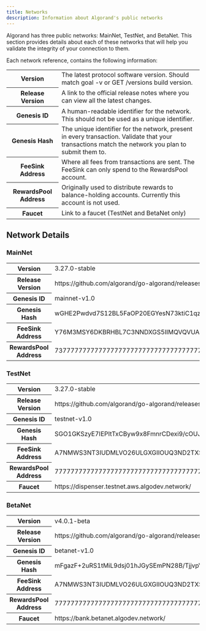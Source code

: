 ```yaml
---
title: Networks
description: Information about Algorand's public networks
---
```


Algorand has three public networks: MainNet, TestNet, and BetaNet. This section provides details about each of these networks that will help you validate the integrity of your connection to them.

Each network reference, contains the following information:

<table>
  <tr>
    <th>Version</th>
    <td>
      The latest protocol software version. Should match goal -v or GET
      /versions build version.
    </td>
  </tr>
  <tr>
    <th>Release Version</th>
    <td>
      A link to the official release notes where you can view all the latest
      changes.
    </td>
  </tr>
  <tr>
    <th>Genesis ID</th>
    <td>
      A human-readable identifier for the network. This should not be used as a
      unique identifier.
    </td>
  </tr>
  <tr>
    <th>Genesis Hash</th>
    <td>
      The unique identifier for the network, present in every transaction.
      Validate that your transactions match the network you plan to submit them
      to.
    </td>
  </tr>
  <tr>
    <th>FeeSink Address</th>
    <td>
      Where all fees from transactions are sent. The FeeSink can only spend to
      the RewardsPool account.
    </td>
  </tr>
  <tr>
    <th>RewardsPool Address</th>
    <td>
      Originally used to distribute rewards to balance-holding accounts.
      Currently this account is not used.
    </td>
  </tr>
  <tr>
    <th>Faucet</th>
    <td>Link to a faucet (TestNet and BetaNet only)</td>
  </tr>
</table>

## Network Details

### MainNet

<table>
  <tr>
    <th>Version</th>
    <td>3.27.0-stable</td>
  </tr>
  <tr>
    <th>Release Version</th>
    <td>https://github.com/algorand/go-algorand/releases/tag/v3.27.0-stable</td>
  </tr>
  <tr>
    <th>Genesis ID</th>
    <td>mainnet-v1.0</td>
  </tr>
  <tr>
    <th>Genesis Hash</th>
    <td>wGHE2Pwdvd7S12BL5FaOP20EGYesN73ktiC1qzkkit8=</td>
  </tr>
  <tr>
    <th>FeeSink Address</th>
    <td>Y76M3MSY6DKBRHBL7C3NNDXGS5IIMQVQVUAB6MP4XEMMGVF2QWNPL226CA</td>
  </tr>
  <tr>
    <th>RewardsPool Address</th>
    <td>737777777777777777777777777777777777777777777777777UFEJ2CI</td>
  </tr>
</table>

### TestNet

<table>
  <tr>
    <th>Version</th>
    <td>3.27.0-stable</td>
  </tr>
  <tr>
    <th>Release Version</th>
    <td>https://github.com/algorand/go-algorand/releases/tag/v3.27.0-stable</td>
  </tr>
  <tr>
    <th>Genesis ID</th>
    <td>testnet-v1.0</td>
  </tr>
  <tr>
    <th>Genesis Hash</th>
    <td>SGO1GKSzyE7IEPItTxCByw9x8FmnrCDexi9/cOUJOiI=</td>
  </tr>
  <tr>
    <th>FeeSink Address</th>
    <td>A7NMWS3NT3IUDMLVO26ULGXGIIOUQ3ND2TXSER6EBGRZNOBOUIQXHIBGDE</td>
  </tr>
  <tr>
    <th>RewardsPool Address</th>
    <td>7777777777777777777777777777777777777777777777777774MSJUVU</td>
  </tr>
  <tr>
    <th>Faucet</th>
    <td>https://dispenser.testnet.aws.algodev.network/</td>
  </tr>
</table>

### BetaNet

<table>
  <tr>
    <th>Version</th>
    <td>v4.0.1-beta</td>
  </tr>
  <tr>
    <th>Release Version</th>
    <td>https://github.com/algorand/go-algorand/releases/tag/v4.0.1-beta</td>
  </tr>
  <tr>
    <th>Genesis ID</th>
    <td>betanet-v1.0</td>
  </tr>
  <tr>
    <th>Genesis Hash</th>
    <td>mFgazF+2uRS1tMiL9dsj01hJGySEmPN28B/TjjvpVW0=</td>
  </tr>
  <tr>
    <th>FeeSink Address</th>
    <td>A7NMWS3NT3IUDMLVO26ULGXGIIOUQ3ND2TXSER6EBGRZNOBOUIQXHIBGDE</td>
  </tr>
  <tr>
    <th>RewardsPool Address</th>
    <td>7777777777777777777777777777777777777777777777777774MSJUVU</td>
  </tr>
  <tr>
    <th>Faucet</th>
    <td>https://bank.betanet.algodev.network/</td>
  </tr>
</table>
